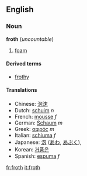 ==English==
===Noun===
'''froth''' (''uncountable'')

# [[foam]]
====Derived terms====
*[[frothy]]

====Translations====
*Chinese: [[泡沫]]
*Dutch: [[schuim]] ''n''
*French: [[mousse]] ''f''
*German: [[Schaum]] ''m''
*Greek: [[αφρός]] ''m''
*Italian: [[schiuma]] ''f''
*Japanese: [[泡]] ([[あわ]], [[あぶく]]), 
*Korean: [[거품은]]
*Spanish: [[espuma]] ''f''

[[fr:froth]]
[[it:froth]]